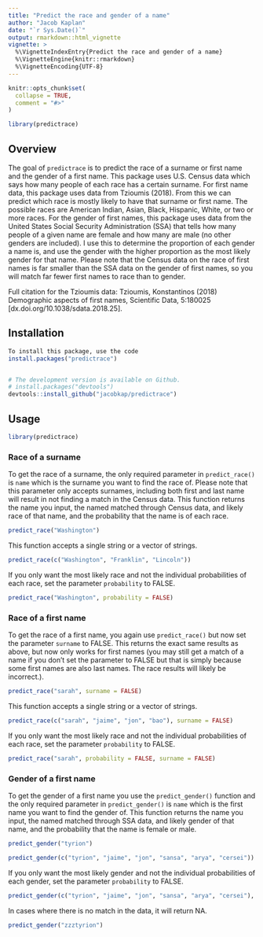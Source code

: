 ```yaml
---
title: "Predict the race and gender of a name"
author: "Jacob Kaplan"
date: "`r Sys.Date()`"
output: rmarkdown::html_vignette
vignette: >
  %\VignetteIndexEntry{Predict the race and gender of a name}
  %\VignetteEngine{knitr::rmarkdown}
  %\VignetteEncoding{UTF-8}
---
```


```r
knitr::opts_chunk$set(
  collapse = TRUE,
  comment = "#>"
)
```

```r
library(predictrace)
```


## Overview

The goal of `predictrace` is to predict the race of a surname or first name and the gender of a first name. This package uses U.S. Census data which says how many people of each race has a certain surname. For first name data, this package uses data from Tzioumis (2018). From this we can predict which race is mostly likely to have that surname or first name. The possible races are American Indian, Asian, Black, Hispanic, White, or two or more races. For the gender of first names, this package uses data from the United States Social Security Administration (SSA) that tells how many people of a given name are female and how many are male (no other genders are included). I use this to determine the proportion of each gender a name is, and use the gender with the higher proportion as the most likely gender for that name. Please note that the Census data on the race of first names is far smaller than the SSA data on the gender of first names, so you will match far fewer first names to race than to gender. 

Full citation for the Tzioumis data: Tzioumis, Konstantinos (2018) Demographic aspects of first names, Scientific Data, 5:180025 [dx.doi.org/10.1038/sdata.2018.25]. 

## Installation

```r
To install this package, use the code
install.packages("predictrace")


# The development version is available on Github.
# install.packages("devtools")
devtools::install_github("jacobkap/predictrace")
```

## Usage

```r
library(predictrace)
```

### Race of a surname

To get the race of a surname, the only required parameter in `predict_race()` is `name` which is the surname you want to find the race of. Please note that this parameter only accepts surnames, including both first and last name will result in not finding a match in the Census data. This function returns the name you input, the named matched through Census data, and likely race of that name, and the probability that the name is of each race.

```r
predict_race("Washington")
```

This function accepts a single string or a vector of strings.

```r
predict_race(c("Washington", "Franklin", "Lincoln"))
```


If you only want the most likely race and not the individual probabilities of each race, set the parameter `probability` to FALSE.

```r
predict_race("Washington", probability = FALSE)
```

### Race of a first name

To get the race of a first name, you again use `predict_race()` but now set the parameter `surname` to FALSE. This returns the exact same results as above, but now only works for first names (you may still get a match of a name if you don't set the parameter to FALSE but that is simply because some first names are also last names. The race results will likely be incorrect.).

```r
predict_race("sarah", surname = FALSE)
```

This function accepts a single string or a vector of strings.

```r
predict_race(c("sarah", "jaime", "jon", "bao"), surname = FALSE)
```


If you only want the most likely race and not the individual probabilities of each race, set the parameter `probability` to FALSE.

```r
predict_race("sarah", probability = FALSE, surname = FALSE)
```


### Gender of a first name

To get the gender of a first name you use the `predict_gender()` function and the only required parameter in `predict_gender()` is `name` which is the first name you want to find the gender of. This function returns the name you input, the named matched through SSA data, and likely gender of that name, and the probability that the name is female or male. 

```r
predict_gender("tyrion")
```

```r
predict_gender(c("tyrion", "jaime", "jon", "sansa", "arya", "cersei"))
```

If you only want the most likely gender and not the individual probabilities of each gender, set the parameter `probability` to FALSE.

```r
predict_gender(c("tyrion", "jaime", "jon", "sansa", "arya", "cersei"), probability = FALSE)
```

In cases where there is no match in the data, it will return NA.

```r
predict_gender("zzztyrion")
```

